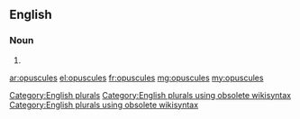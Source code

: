 ==English==

===Noun===
{{head|en}}

# {{plural of|opuscule}}

[[Category:English plurals]][[Category:English plurals using obsolete wikisyntax]][[Category:English plurals using obsolete wikisyntax]]

[[ar:opuscules]]
[[el:opuscules]]
[[fr:opuscules]]
[[mg:opuscules]]
[[my:opuscules]]